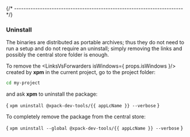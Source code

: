 


{/* ------------------------------------------------------------------------ */}

### Uninstall

The binaries are distributed as portable archives; thus they do not need
to run a setup and do not require an uninstall; simply removing the
links and possibly the central store folder is enough.

To remove the <LinksVsForwarders isWindows={ props.isWindows }/> created by
**xpm** in the current project,
go to the project folder:

```sh
cd my-project
```

and ask **xpm** to uninstall the package:

<CodeBlock language="sh"> {
`xpm uninstall @xpack-dev-tools/{{ appLcName }} --verbose`
} </CodeBlock>

To completely remove the package from the central store:

<CodeBlock language="sh"> {
`xpm uninstall --global @xpack-dev-tools/{{ appLcName }} --verbose`
} </CodeBlock>

